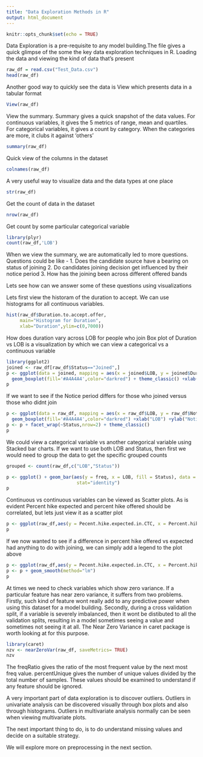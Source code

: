 ---
title: "Data Exploration Methods in R"
output: html_document
---

```{r setup, include=FALSE}
knitr::opts_chunk$set(echo = TRUE)
```

Data Exploration is a pre-requisite to any model building.The file gives a quick glimpse of the some the key
data exploration techniques in R.
Loading the data and viewing the kind of data that's present

```{r data loading}
raw_df = read.csv("Test_Data.csv")
head(raw_df)
```

Another good way to quickly see the data is View which presents data in a tabular format
```{r view}
View(raw_df)
```
View the summary. Summary gives a quick snapshot of the data values. For continuous variables,
it gives the 5 metrics of range, mean and quartiles. For categorical variables, it gives a count by category. When the categories are more, it clubs it against 'others'

```{r summary}
summary(raw_df)
```
Quick view of the columns in the dataset

```{r colnames}
colnames(raw_df)
```

A very useful way to visualize data and the data types at one place

```{r str}
str(raw_df)
```

Get the count of data in the dataset

```{r nrow}
nrow(raw_df)
```

Get count by some particular categorical variable

```{r count}
library(plyr)
count(raw_df,'LOB')
```

When we view the summary, we are automatically led to more questions.
Questions could be like -
1. Does the candidate source have a bearing on status of joining
2. Do candidates joining decision get influenced by their notice period
3. How has the joining been across different offered bands

Lets see how can we answer some of these questions using visualizations

Lets first view the historam of the duration to accept. We can use histograms for all continuous variables.

```{r hist}
hist(raw_df$Duration.to.accept.offer,
     main="Histogram for Duration", 
     xlab="Duration",ylim=c(0,7000)) 
```
How does duration vary across LOB for people who join
Box plot of Duration vs LOB is a visualization by which we can view a categorical vs a continuous variable

```{r ggplot_cont_vs_categ}
library(ggplot2)
joined <- raw_df[raw_df$Status=="Joined",]
p <- ggplot(data = joined, mapping = aes(x = joined$LOB, y = joined$Duration.to.accept.offer)) + 
  geom_boxplot(fill='#A4A4A4',color="darkred") + theme_classic() +xlab("LOB") + ylab("Duration")
p
```

If we want to see if the Notice period differs for those who joined versus those who didnt join

```{r ggplot_cont_vs_categ_facet}
p <- ggplot(data = raw_df, mapping = aes(x = raw_df$LOB, y = raw_df$Notice.period)) + 
  geom_boxplot(fill='#A4A4A4',color="darkred") +xlab("LOB") +ylab("Notice Period")
p <- p + facet_wrap(~Status,nrow=2) + theme_classic()
p
```


We could view a categorical variable vs another categorical variable using Stacked bar charts. If we want to use both LOB and Status, then first we would need to group the data to get the specific grouped counts

```{r stacked_bar}
grouped <- count(raw_df,c("LOB","Status"))

p <- ggplot() + geom_bar(aes(y = freq, x = LOB, fill = Status), data = grouped,
                          stat="identity")
p

```



Continuous vs continuous variables can be viewed as Scatter plots. As is evident Percent hike expected and percent hike offered should be correlated, but lets just view it as a scatter plot

```{r scatter}
p <- ggplot(raw_df,aes(y = Pecent.hike.expected.in.CTC, x = Percent.hike.offered.in.CTC)) + geom_point(color="darkblue") + labs(x="Percent hike offered",y="Percent hike expected")
p
```

If we now wanted to see if a difference in percent hike offered vs expected had anything to do with joining,
we can simply add a legend to the plot above
``` {r scatter_leged}
p <- ggplot(raw_df,aes(y = Pecent.hike.expected.in.CTC, x = Percent.hike.offered.in.CTC)) + geom_point(aes(col=Status)) + labs(x="Percent hike offered",y="Percent hike expected")
p <- p + geom_smooth(method="lm")
p
```


At times we need to check variables which show zero variance. If a particular feature has near zero variance, it suffers from two problems. Firstly, such kind of feature wont really add to any predictive power when using this dataset for a model building. 
Secondly, during a cross validation split, if a variable is severely imbalanced, then it wont be distibuted to all the validation splits, resulting in a model sometimes seeing a value and sometimes not seeing it at all.
The Near Zero Variance in caret package is worth looking at for this purpose.

```{r zero_var,messages=FALSE}
library(caret)
nzv <- nearZeroVar(raw_df, saveMetrics= TRUE)
nzv
```

The freqRatio gives the ratio of the most frequent value by the next most freq value.
percentUnique gives the number of unique values divided by the total number of samples.
These values should be examined to understand if any feature should be ignored.


A very important part of data exploration is to discover outliers.
Outliers in univariate analysis can be discovered visually through box plots and also through histograms.
Outliers in multivariate analysis normally can be seen when viewing multivariate plots.

The next important thing to do, is to do understand missing values and decide on a suitable strategy.

We will explore more on preprocessing in the next section.